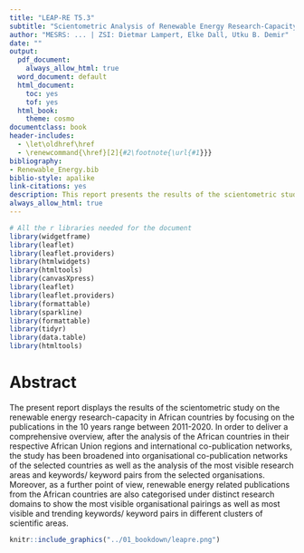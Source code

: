 ```yaml
--- 
title: "LEAP-RE T5.3"
subtitle: "Scientometric Analysis of Renewable Energy Research-Capacity in Africa"
author: "MESRS: ... | ZSI: Dietmar Lampert, Elke Dall, Utku B. Demir"
date: ""
output:
  pdf_document:
    always_allow_html: true
  word_document: default
  html_document:
    toc: yes
    tof: yes
  html_book:
    theme: cosmo
documentclass: book
header-includes:
  - \let\oldhref\href 
  - \renewcommand{\href}[2]{#2\footnote{\url{#1}}}
bibliography:
- Renewable_Energy.bib
biblio-style: apalike
link-citations: yes
description: This report presents the results of the scientometric study on the renewable energy related research in African countries in the 10 years range between 2011-2020. 
always_allow_html: true
---
```


```r
# All the r libraries needed for the document
library(widgetframe)
library(leaflet)
library(leaflet.providers)
library(htmlwidgets)
library(htmltools)
library(canvasXpress)
library(leaflet)
library(leaflet.providers)
library(formattable)
library(sparkline)
library(formattable)
library(tidyr)
library(data.table)
library(htmltools)
```

# Abstract {-}

The present report displays the results of the scientometric study on the renewable energy 
research-capacity in African countries by focusing on the publications in the 10 years range between 2011-2020. In order to deliver a comprehensive overview, after the analysis of the African countries in their respective African Union regions and international co-publication networks, the study has been broadened into organisational co-publication networks of the selected countries as well as the analysis of the most visible research areas and keywords/ keyword pairs from the selected organisations. Moreover, as a further point of view, renewable energy related publications from the African countries are also categorised under distinct research domains to show the most visible organisational pairings as well as most visible and trending keywords/ keyword pairs in different clusters of scientific areas. 
  
```r

knitr::include_graphics("../01_bookdown/leapre.png")
```


 
